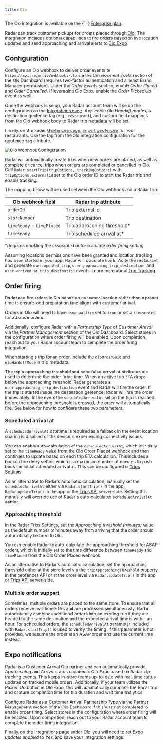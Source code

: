 ```yaml
---
title: Olo
---
```


<Alert alertType="info">
  The Olo integration is available on the {` `}
  <a href="https://radar.com/pricing" target="_blank">Enterprise plan</a>.
</Alert>

Radar can track customer pickups for orders placed through [Olo](https://www.olo.com). The integration includes optional capabilities to [fire orders](/integrations/olo#order-firing) based on live location updates and send approaching and arrival alerts to [Olo Expo](/integrations/olo#expo-notifications).

## Configuration

Configure an Olo webhook to deliver order events to `https://api.radar.io/webhooks/olo` via the *Development Tools* section of the Olo Dashboard (requires two-factor authentication and at least Brand Manager permission). Under the *Order Events* section, enable *Order Placed* and *Order Cancelled*. If leveraging [Olo Expo](/integrations/olo#expo-notifications), enable the *Order Picked Up* event as well.

Once the webhook is setup, your Radar account team will setup the configuration on the [Integrations page](https://radar.com/dashboard/integrations). Applicable Olo *Handoff modes*, a destination geofence tag (e.g., `restaurant`), and custom field mappings from the Olo webhook body to Radar trip metadata will be set.

Finally, on the Radar [Geofences page](https://radar.com/dashboard/geofences), [import geofences](/geofences#csv-import) for your restaurants. Use the tag from the Olo integration configuration for the geofence `tag` attribute.

![Olo Webhook Configuration](/img/integrations/olo_webhook_configuration.png)

Radar will automatically create trips when new orders are placed, as well as complete or cancel trips when orders are completed or cancelled in Olo. Call `Radar.startTrip(tripOptions, trackingOptions)` with `tripOptions.externalId` set to the Olo order ID to start the Radar trip and enable tracking.

The mapping below will be used between the Olo webhook and a Radar trip:

| Olo webhook field  | Radar trip attribute |
| ------------- | ------------- |
| `orderId` | Trip external id |
| `storeNumber` | Trip destination |
| `timeReady` - `timePlaced` | Trip approaching threshold* |
| `timeReady` | Trip scheduled arrival at* |

**Requires enabling the associated auto-calculate order firing setting*

Assuming locations permissions have been granted and location tracking has been started in your app, Radar will calculate live ETAs to the restaurant and generate `user.updated_trip`, `user.approaching_trip_destination`, and `user.arrived_at_trip_destination` events. Learn more about [Trip Tracking](/trip-tracking).

## Order firing

Radar can fire orders in Olo based on customer location rather than a preset time to ensure food preparation time aligns with customer arrival.

Orders in Olo will need to have `ismanualfire` set to `true` or set a `timewanted` for advance orders.

Additionally, configure Radar with a *Partnership Type* of *Customer Arrival* via the *Partner Management* section of the Olo Dashboard. Select stores in the configuration where order firing will be enabled. Upon completion, reach out to your Radar account team to complete the order firing integration.

When starting a trip for an order, include the `oloOrderGuid` and `oloHandoffMode` in trip metadata.

The trip's approaching threshold and scheduled arrival at attributes are used to determine the order firing time. When an active trip ETA drops below the approaching threshold, Radar generates a `user.approaching_trip_destination` event and Radar will fire the order. If the trip is started inside the destination geofence, Radar will fire the order immediately. In the event the `scheduledArrivalAt` set on the trip is reached before the approaching threshold is crossed, the order will automatically fire. See below for how to configure these two parameters.

### Scheduled arrival at

A `scheduledArrivalAt` datetime is required as a fallback in the event location sharing is disabled or the device is experiencing connectivity issues.

You can enable auto-calculation of the `scheduledArrivalAt`, which is initially set to the `timeReady` value from the Olo Order Placed webhook and then continues to update based on each trip ETA calculation. This includes a backup fire delay setting which is a maximum number of minutes to push back the initial scheduled arrival at. This can be configured in [Trips Settings](https://radar.com/dashboard/settings#trips-settings).

As an alternative to Radar's automatic calculation, manually set the `scheduledArrivalAt` either via `Radar.startTrip()` in the app, `Radar.updateTrip()` in the app or the [Trips API](/api#trips) server-side. Setting this manually will override use of Radar's auto-calculated `scheduledArrivalAt` setting.

### Approaching threshold

In the Radar [Trips Settings](https://radar.com/dashboard/settings#trips-settings), set the *Approaching threshold (minutes)* value as the default number of minutes away from arriving that the order should automatically be fired to Olo.

You can enable Radar to auto-calculate the approaching threshold for ASAP orders, which is initially set to the time difference between `timeReady` and `timePlaced` from the Olo Order Placed webhook.

As an alternative to Radar's automatic calculation, set the approaching threshold either at the store level via the `tripApproachingThreshold` property in the [geofences API](/api#geofences) or at the order level via `Radar.updateTrip()` in the app or [Trips API](/api#trips) server-side.

### Multiple order support

Sometimes, multiple orders are placed to the same store. To ensure that all orders receive real-time ETAs and are processed simultaneously, Radar automatically combines additional orders into an existing trip if they are headed to the same destination and the expected arrival time is within an hour. For scheduled orders, the `scheduledArrivalAt` parameter included with `Radar.startTrip()` is used to verify the timing. If this parameter is not provided, we assume the order is an ASAP order and use the current time instead.

## Expo notifications

Radar is a Customer Arrival Olo partner and can automatically provide *Approaching* and *Arrival* status updates to Olo Expo based on Radar trip tracking [events](/trip-tracking#trip-events). This keeps in-store teams up-to-date with real-time status updates on tracked mobile orders. Additionally, if your team utilizes the *Picked Up* button in Olo Expo, this will automatically complete the Radar trip and capture completion time for trip duration and wait time analytics.

Configure Radar as a Customer Arrival Partnership Type via the Partner Management section of the Olo Dashboard if this was not completed to enable order firing. Select stores in the configuration where order firing will be enabled. Upon completion, reach out to your Radar account team to complete the order firing integration.

Finally, on the [Integrations page](https://radar.com/dashboard/integrations) under *Olo*, you will need to set *Expo updates enabled* to *Yes*, and save your integration settings.
